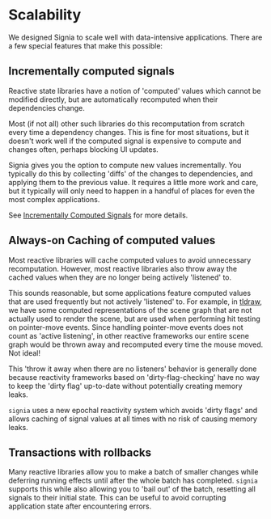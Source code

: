 # Scalability

We designed Signia to scale well with data-intensive applications. There are a few special features that make this possible:

## Incrementally computed signals

Reactive state libraries have a notion of 'computed' values which cannot be modified directly, but are automatically recomputed when their dependencies change.

Most (if not all) other such libraries do this recomputation from scratch every time a dependency changes.
This is fine for most situations, but it doesn't work well if the computed signal is expensive to compute and changes often, perhaps blocking UI updates.

Signia gives you the option to compute new values incrementally. You typically do this by collecting 'diffs' of the changes to dependencies, and applying them to the previous value.
It requires a little more work and care, but it typically will only need to happen in a handful of places for even the most complex applications.

See [Incrementally Computed Signals](incremental) for more details.

## Always-on Caching of computed values

Most reactive libraries will cache computed values to avoid unnecessary recomputation. However, most reactive libraries also throw away the cached values when they are no longer being actively 'listened' to.

This sounds reasonable, but some applications feature computed values that are used frequently but not actively 'listened' to.
For example, in [tldraw](https://tldraw.com), we have some computed representations of the scene graph that are not actually used to render the scene, but are used when performing hit testing on pointer-move events.
Since handling pointer-move events does not count as 'active listening', in other reactive frameworks our entire scene graph would be thrown away and recomputed every time the mouse moved. Not ideal!

This 'throw it away when there are no listeners' behavior is generally done because reactivity frameworks based on 'dirty-flag-checking' have no way to keep the 'dirty flag' up-to-date without potentially creating memory leaks.

`signia` uses a new epochal reactivity system which avoids 'dirty flags' and allows caching of signal values at all times with no risk of causing memory leaks.

## Transactions with rollbacks

Many reactive libraries allow you to make a batch of smaller changes while deferring running effects until after the whole batch has completed.
`signia` supports this while also allowing you to 'bail out' of the batch, resetting all signals to their initial state.
This can be useful to avoid corrupting application state after encountering errors.
